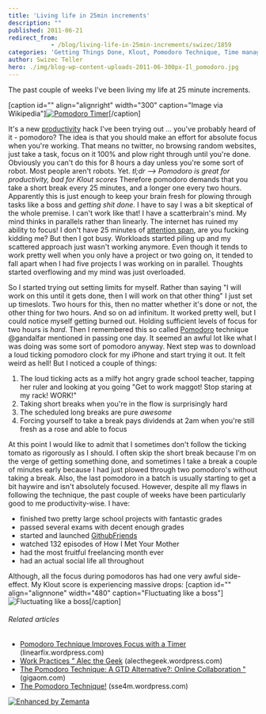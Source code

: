 ```yaml
---
title: 'Living life in 25min increments'
description: ""
published: 2011-06-21
redirect_from: 
            - /blog/living-life-in-25min-increments/swizec/1859
categories: 'Getting Things Done, Klout, Pomodoro Technique, Time management, Twitter, Uncategorized'
author: Swizec Teller
hero: ./img/blog-wp-content-uploads-2011-06-300px-Il_pomodoro.jpg
---
```

The past couple of weeks I've been living my life at 25 minute increments.

\[caption id="" align="alignright" width="300" caption="Image via Wikipedia"][![Pomodoro Timer](./img/blog-wp-content-uploads-2011-06-300px-Il_pomodoro.jpg "Pomodoro Timer")](http://commons.wikipedia.org/wiki/File:Il_pomodoro.jpg)\[/caption]

It's a new [productivity](http://en.wikipedia.org/wiki/Productivity "Productivity") hack I've been trying out ... you've probably heard of it - pomodoro? The idea is that you should make an effort for absolute focus when you're working. That means no twitter, no browsing random websites, just take a task, focus on it 100% and plow right through until you're done. Obviously you can't do this for 8 hours a day unless you're some sort of robot. Most people aren't robots. Yet. _tl;dr --> Pomodoro is great for productivity, bad for Klout scores_ Therefore pomodoro demands that you take a short break every 25 minutes, and a longer one every two hours. Apparently this is just enough to keep your brain fresh for plowing through tasks like a boss and _getting shit done_. I have to say I was a bit skeptical of the whole premise. I can't work like that! I have a scatterbrain's mind. My mind thinks in parallels rather than linearly. The internet has ruined my ability to focus! I don't have 25 minutes of [attention span](http://en.wikipedia.org/wiki/Attention_span "Attention span"), are you fucking kidding me? But then I got busy. Workloads started piling up and my scattered approach just wasn't working anymore. Even though it tends to work pretty well when you only have a project or two going on, it tended to fall apart when I had five projects I was working on in parallel. Thoughts started overflowing and my mind was just overloaded.

<!--more-->

So I started trying out setting limits for myself. Rather than saying "I will work on this until it gets done, then I will work on that other thing" I just set up timeslots. Two hours for this, then no matter whether it's done or not, the other thing for two hours. And so on ad infinitum. It worked pretty well, but I could notice myself getting burned out. Holding sufficient levels of focus for two hours is _hard_. Then I remembered this so called [Pomodoro](http://en.wikipedia.org/wiki/Pomodoro_Technique "Pomodoro Technique") technique @gandalfar mentioned in passing one day. It seemed an awful lot like what I was doing was some sort of pomodoro anyway. Next step was to download a loud ticking pomodoro clock for my iPhone and start trying it out. It felt weird as hell! But I noticed a couple of things:

1. The loud ticking acts as a milfy hot angry grade school teacher, tapping her ruler and looking at you going "Get to work maggot! Stop staring at my rack! WORK!"
2. Taking short breaks when you're in the flow is surprisingly hard
3. The scheduled long breaks are pure _awesome_
4. Forcing yourself to take a break pays dividends at 2am when you're still fresh as a rose and able to focus

At this point I would like to admit that I sometimes don't follow the ticking tomato as rigorously as I should. I often skip the short break because I'm on the verge of getting something done, and sometimes I take a break a couple of minutes early because I had just plowed through two pomodoro's without taking a break. Also, the last pomodoro in a batch is usually starting to get a bit haywire and isn't absolutely focused. However, despite all my flaws in following the technique, the past couple of weeks have been particularly good to me productivity-wise. I have:

- finished two pretty large school projects with fantastic grades
- passed several exams with decent enough grades
- started and launched [GithubFriends](http://githubfriends.swizec.com)
- watched 132 episodes of How I Met Your Mother
- had the most fruitful freelancing month ever
- had an actual social life all throughout

Although, all the focus during pomodoros has had one very awful side-effect. My Klout score is experiencing massive drops: \[caption id="" align="alignnone" width="480" caption="Fluctuating like a boss"]![](./img/blog-wp-content-uploads-2011-06-jLW0g4.png "Fluctuating like a boss")\[/caption]

###### Related articles

- [Pomodoro Technique Improves Focus with a Timer](http://linearfix.wordpress.com/2011/04/07/pomodoro-technique-improves-focus-with-a-timer/) (linearfix.wordpress.com)
- [Work Practices " Alec the Geek](http://alecthegeek.wordpress.com/category/work-practices/) (alecthegeek.wordpress.com)
- [The Pomodoro Technique: A GTD Alternative?: Online Collaboration "](http://gigaom.com/collaboration/the-pomodoro-technique-another-option-for-getting-things-done-and-staying-focused/) (gigaom.com)
- [The Pomodoro Technique!](http://sse4m.wordpress.com/2011/05/14/the-pomodoro-technique/) (sse4m.wordpress.com)

[![Enhanced by Zemanta](http://img.zemanta.com/zemified_e.png?x-id=8c8eee0a-b959-4bcd-abd3-4a3f2cd9b336)](http://www.zemanta.com/ "Enhanced by Zemanta")
